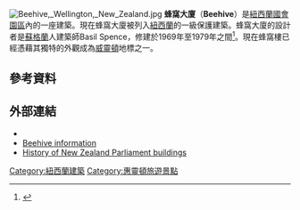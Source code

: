 [[File:Beehive,_Wellington,_New_Zealand.jpg|thumb]]
'''蜂窩大廈'''（'''Beehive'''）是[[紐西蘭國會園區|紐西蘭國會園區]]內的一座建築。現在蜂窩大廈被列入[[紐西蘭|紐西蘭]]的一級保護建築。蜂窩大廈的設計者是[[蘇格蘭|蘇格蘭]]人建築師Basil Spence，修建於1969年至1979年之間<ref name="History of Parliament’s buildings">{{cite web|last1=Martin|first1=John E.|title=History of Parliament’s buildings and grounds|url=http://www.parliament.nz/en-nz/about-parliament/how-parliament-works/fact-sheets/00PlibJMPBG1/history-of-parliaments-buildings-and-grounds|publisher=New Zealand Parliament|accessdate=19 July 2015|date=28 March 2012|archive-date=2016-06-07|archive-url=https://web.archive.org/web/20160607142724/http://www.parliament.nz/en-nz/about-parliament/how-parliament-works/fact-sheets/00PlibJMPBG1/history-of-parliaments-buildings-and-grounds|dead-url=no}}</ref>。現在蜂窩樓已經憑藉其獨特的外觀成為[[威靈頓|威靈頓]]地標之一。

==參考資料==
{{Reflist}}
==外部連結==
{{commons category|Beehive, Wellington}}
*{{official website|http://www.beehive.govt.nz/}}
*[https://web.archive.org/web/20131003005759/http://www.parliament.nz/en-nz/about-parliament/history-buildings/buildings/beehive/00VisitHstBldgsBuildingsBeehive1/the-beehive-%E2%80%94-executive-wing Beehive information]
*[http://www.nzhistory.net.nz/politics/history-of-parliament-buildings History of New Zealand Parliament buildings] {{Wayback|url=http://www.nzhistory.net.nz/politics/history-of-parliament-buildings |date=20161030142054 }}

[[Category:紐西蘭建築|Category:紐西蘭建築]]
[[Category:惠靈頓旅遊景點|Category:惠靈頓旅遊景點]]